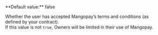   
<ParamField body="TermsAndConditionsAccepted" type="boolean">   
**Default value:** false

Whether the user has accepted Mangopay’s terms and conditions (as defined by your contract).   
If this value is not `true`, Owners will be limited in their use of Mangopay.  
</ParamField>